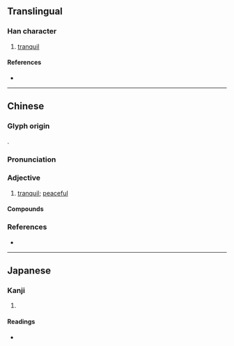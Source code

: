 {{also|婳}}
{{character info/new}}
==Translingual==

===Han character===
{{Han char|rn=38|rad=女|as=12|sn=15|four=45416|canj=VLGM|ids=⿰女畫}}

# [[tranquil]]

====References====
* {{Han ref|kx=0271.120|dkj=06719|dj=0539.050|hdz=21082.150|uh=5AFF|ud=23295|bh=E554|bd=58708}}

----

==Chinese==
{{zh-forms|s=婳}}

===Glyph origin===
{{Han etym}}
{{Han compound|女|畫|c1=s|c2=p|t1=female|ls=psc}}.

===Pronunciation===
{{zh-pron
|m=huā
|c=waak6
|mc=y
|oc=y
|cat=
}}

===Adjective===
{{zh-hanzi|adj}}

# [[tranquil]]; [[peaceful]]

====Compounds====
{{zh-der|姽嫿}}

===References===
* {{R:twedu|B00704}}

----

==Japanese==

===Kanji===
{{ja-kanji|grade=|rs=女12}}

# {{defn|lang=ja|sort=女12}}

====Readings====
* {{ja-readings|on=[[かく]] (kaku), [[ぎゃく]] (gyaku)|kun=[[しとやか]] (shitoyaka), [[みめよい]] (mimeyoi)}}